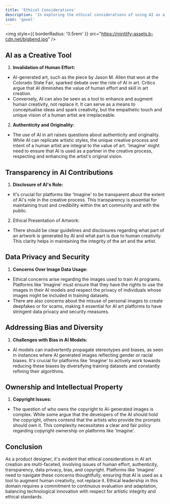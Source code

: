 ```yaml
---
title: 'Ethical Considerations'
description: 'In exploring the ethical considerations of using AI as a creative tool in art creation, several key issues emerge, particularly in the context of platforms like Imagine. Here an analysis of these concerns based on recent research and expert opinions'
icon: 'gavel'
---
```


<img
  style={{ borderRadius: '0.5rem' }}
  src="https://mintlify-assets.b-cdn.net/bigbend.jpg"
/>


## AI as a Creative Tool

1. **Invalidation of Human Effort:**
- AI-generated art, such as the piece by Jason M. Allen that won at the Colorado State Fair, sparked debate over the role of AI in art. Critics argue that AI diminishes the value of human effort and skill in art creation​​.
- Conversely, AI can also be seen as a tool to enhance and augment human creativity, not replace it. It can serve as a means to conceptualise ideas and spark creativity, but the empathetic touch and unique vision of a human artist are irreplaceable​​.

2. **Authenticity and Originality:**
- The use of AI in art raises questions about authenticity and originality. While AI can replicate artistic styles, the unique creative process and intent of a human artist are integral to the value of art. 'Imagine' might need to ensure that AI is used as a partner in the creative process, respecting and enhancing the artist's original vision.

## Transparency in AI Contributions
1. **Disclosure of AI's Role:**
- It's crucial for platforms like 'Imagine' to be transparent about the extent of AI's role in the creative process. This transparency is essential for maintaining trust and credibility within the art community and with the public​​.
2. Ethical Presentation of Artwork:
- There should be clear guidelines and disclosures regarding what part of an artwork is generated by AI and what part is due to human creativity. This clarity helps in maintaining the integrity of the art and the artist.

## Data Privacy and Security
1. **Concerns Over Image Data Usage:**
- Ethical concerns arise regarding the images used to train AI programs. Platforms like 'Imagine' must ensure that they have the rights to use the images in their AI models and respect the privacy of individuals whose images might be included in training datasets​​.
- There are also concerns about the misuse of personal images to create deepfakes or for scams, making it essential for AI art platforms to have stringent data privacy and security measures.

## Addressing Bias and Diversity
1. **Challenges with Bias in AI Models:**
- AI models can inadvertently propagate stereotypes and biases, as seen in instances where AI generated images reflecting gender or racial biases​​. It's crucial for platforms like 'Imagine' to actively work towards reducing these biases by diversifying training datasets and constantly refining their algorithms.

## Ownership and Intellectual Property

1. **Copyright Issues:**
- The question of who owns the copyright to AI-generated images is complex. While some argue that the developers of the AI should hold the copyright, others contend that the artists who provide the prompts should own it. This complexity necessitates a clear and fair policy regarding copyright ownership on platforms like 'Imagine'​​.

## Conclusion
As a product designer, it's evident that ethical considerations in AI art creation are multi-faceted, involving issues of human effort, authenticity, transparency, data privacy, bias, and copyright. Platforms like 'Imagine' need to navigate these concerns thoughtfully, ensuring that AI is used as a tool to augment human creativity, not replace it. Ethical leadership in this domain requires a commitment to continuous evaluation and adaptation, balancing technological innovation with respect for artistic integrity and ethical standards.
